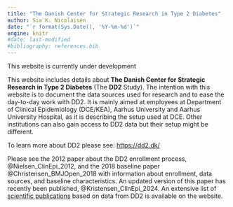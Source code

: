 ```yaml
---
title: "The Danish Center for Strategic Research in Type 2 Diabetes"
author: Sia K. Nicolaisen
date: "`r format(Sys.Date(), '%Y-%m-%d')`"
engine: knitr
#date: last-modified
#bibliography: references.bib
---
```


::: callout-important
This website is currently under development
:::

This website includes details about **The Danish Center for Strategic Research in Type 2 Diabetes** (The **DD2** Study). The intention with this website is to document the data sources used for research and to ease the day-to-day work with DD2. It is mainly aimed at employees at Department of Clinical Epidemiology (DCE/KEA), Aarhus University and Aarhus University Hospital, as it is describing the setup used at DCE. Other institutions can also gain access to DD2 data but their setup might be different.

To learn more about DD2 please see: <https://dd2.dk/>

Please see the 2012 paper about the DD2 enrollment process, @Nielsen_ClinEpi_2012, and the 2018 baseline paper @Christensen_BMJOpen_2018 with information about enrollment, data sources, and baseline characteristics. An updated version of this paper has recently been published, @Kristensen_ClinEpi_2024. An extensive list of [scientific publications](https://dd2.dk/nyheder/categories/videnskabelige-publikationer) based on data from DD2 is available on the website.
